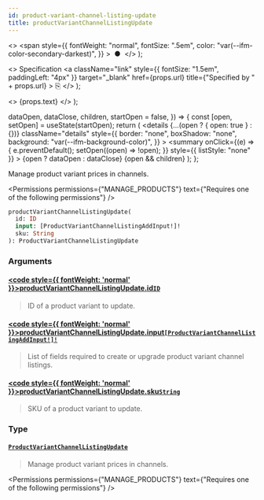 ```yaml
---
id: product-variant-channel-listing-update
title: productVariantChannelListingUpdate
---
```


  <>
    <span
      style={{
        fontWeight: "normal",
        fontSize: ".5em",
        color: "var(--ifm-color-secondary-darkest)",
      }}
    >
      &nbsp;●&nbsp;
    </span>
  </>
);

  <>
    Specification
    <a
      className="link"
      style={{ fontSize: "1.5em", paddingLeft: "4px" }}
      target="\_blank"
      href={props.url}
      title={"Specified by " + props.url}
    >
      ⎘
    </a>
  </>
);

  <>
    <span className={props.class}>{props.text}</span>
  </>
);


  dataOpen,
  dataClose,
  children,
  startOpen = false,
}) => {
  const [open, setOpen] = useState(startOpen);
  return (
    <details
      {...(open ? { open: true } : {})}
      className="details"
      style={{
        border: "none",
        boxShadow: "none",
        background: "var(--ifm-background-color)",
      }}
    >
      <summary
        onClick={(e) => {
          e.preventDefault();
          setOpen((open) => !open);
        }}
        style={{ listStyle: "none" }}
      >
        {open ? dataOpen : dataClose}
      </summary>
      {open && children}
    </details>
  );
};

Manage product variant prices in channels.

<Permissions
  permissions={"MANAGE_PRODUCTS"}
  text={"Requires one of the following permissions"}
/>

```graphql
productVariantChannelListingUpdate(
  id: ID
  input: [ProductVariantChannelListingAddInput!]!
  sku: String
): ProductVariantChannelListingUpdate
```

### Arguments

#### [<code style={{ fontWeight: 'normal' }}>productVariantChannelListingUpdate.<b>id</b></code>](#)<Bullet />[`ID`](../../../api-reference/miscellaneous/scalars/id) <Badge class="badge badge--secondary" text="scalar"/> <Badge class="badge badge--secondary" text="miscellaneous"/>

> ID of a product variant to update.

#### [<code style={{ fontWeight: 'normal' }}>productVariantChannelListingUpdate.<b>input</b></code>](#)<Bullet />[`[ProductVariantChannelListingAddInput!]!`](../../../api-reference/products/inputs/product-variant-channel-listing-add-input) <Badge class="badge badge--secondary" text="non-null"/> <Badge class="badge badge--secondary" text="input"/> <Badge class="badge badge--secondary" text="products"/>

> List of fields required to create or upgrade product variant channel listings.

#### [<code style={{ fontWeight: 'normal' }}>productVariantChannelListingUpdate.<b>sku</b></code>](#)<Bullet />[`String`](../../../api-reference/miscellaneous/scalars/string) <Badge class="badge badge--secondary" text="scalar"/> <Badge class="badge badge--secondary" text="miscellaneous"/>

> SKU of a product variant to update.
>
> <Badge text="Added in Saleor 3.8" class="secondary margin-bottom--sm" />

### Type

#### [`ProductVariantChannelListingUpdate`](../../../api-reference/products/objects/product-variant-channel-listing-update) <Badge class="badge badge--secondary" text="object"/> <Badge class="badge badge--secondary" text="products"/>

> Manage product variant prices in channels.

<Permissions
  permissions={"MANAGE_PRODUCTS"}
  text={"Requires one of the following permissions"}
/>

